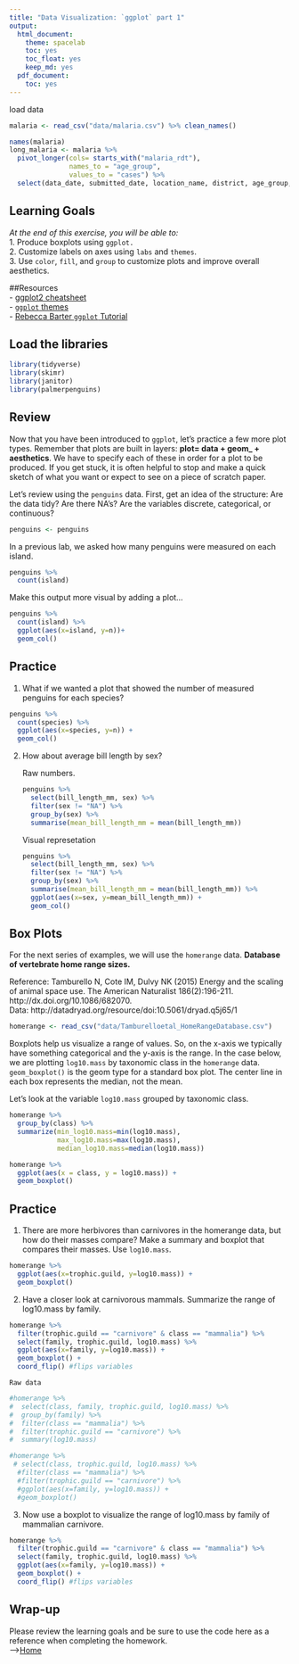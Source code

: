 ```yaml
---
title: "Data Visualization: `ggplot` part 1"
output:
  html_document: 
    theme: spacelab
    toc: yes
    toc_float: yes
    keep_md: yes
  pdf_document:
    toc: yes
---
```


load data
```r
malaria <- read_csv("data/malaria.csv") %>% clean_names()
```

```r
names(malaria)
long_malaria <- malaria %>%
  pivot_longer(cols= starts_with("malaria_rdt"),
               names_to = "age_group",
               values_to = "cases") %>%
  select(data_date, submitted_date, location_name, district, age_group,  cases)
```






## Learning Goals
*At the end of this exercise, you will be able to:*    
1. Produce boxplots using `ggplot.`  
2. Customize labels on axes using `labs` and `themes`.  
3. Use `color`, `fill`, and `group` to customize plots and improve overall aesthetics.  

##Resources  
- [ggplot2 cheatsheet](https://www.rstudio.com/wp-content/uploads/2015/03/ggplot2-cheatsheet.pdf)  
- [`ggplot` themes](https://ggplot2.tidyverse.org/reference/ggtheme.html)  
- [Rebecca Barter `ggplot` Tutorial](http://www.rebeccabarter.com/blog/2017-11-17-ggplot2_tutorial/)  

## Load the libraries
```r
library(tidyverse)
library(skimr)
library(janitor)
library(palmerpenguins)
```

## Review
Now that you have been introduced to `ggplot`, let's practice a few more plot types. Remember that plots are built in layers: **plot= data + geom_ + aesthetics**. We have to specify each of these in order for a plot to be produced. If you get stuck, it is often helpful to stop and make a quick sketch of what you want or expect to see on a piece of scratch paper.  

Let's review using the `penguins` data. First, get an idea of the structure: Are the data tidy? Are there NA's? Are the variables discrete, categorical, or continuous?
```r
penguins <- penguins
```

In a previous lab, we asked how many penguins were measured on each island.
```r
penguins %>% 
  count(island)
```

Make this output more visual by adding a plot...
```r
penguins %>% 
  count(island) %>% 
  ggplot(aes(x=island, y=n))+
  geom_col()
```

## Practice
1. What if we wanted a plot that showed the number of measured penguins for each species?
```r
penguins %>%
  count(species) %>%
  ggplot(aes(x=species, y=n)) +
  geom_col()
```

2. How about average bill length by sex?  
    
    Raw numbers. 
```r
penguins %>%
  select(bill_length_mm, sex) %>%
  filter(sex != "NA") %>%
  group_by(sex) %>%
  summarise(mean_bill_length_mm = mean(bill_length_mm))
```

    Visual represetation
```r
penguins %>%
  select(bill_length_mm, sex) %>%
  filter(sex != "NA") %>%
  group_by(sex) %>%
  summarise(mean_bill_length_mm = mean(bill_length_mm)) %>%
  ggplot(aes(x=sex, y=mean_bill_length_mm)) +
  geom_col()
```


## Box Plots
For the next series of examples, we will use the `homerange` data.  **Database of vertebrate home range sizes.**   

Reference: Tamburello N, Cote IM, Dulvy NK (2015) Energy and the scaling of animal space use. The American Naturalist 186(2):196-211. http://dx.doi.org/10.1086/682070.  
Data: http://datadryad.org/resource/doi:10.5061/dryad.q5j65/1  

```r
homerange <- read_csv("data/Tamburelloetal_HomeRangeDatabase.csv") 
```

Boxplots help us visualize a range of values. So, on the x-axis we typically have something categorical and the y-axis is the range. In the case below, we are plotting `log10.mass` by taxonomic class in the `homerange` data. `geom_boxplot()` is the geom type for a standard box plot. The center line in each box represents the median, not the mean.

Let's look at the variable `log10.mass` grouped by taxonomic class.
```r
homerange %>% 
  group_by(class) %>% 
  summarize(min_log10.mass=min(log10.mass),
            max_log10.mass=max(log10.mass),
            median_log10.mass=median(log10.mass))
```

```r
homerange %>% 
  ggplot(aes(x = class, y = log10.mass)) +
  geom_boxplot()
```

## Practice
1. There are more herbivores than carnivores in the homerange data, but how do their masses compare? Make a summary and boxplot that compares their masses. Use `log10.mass`.
```r
homerange %>%
  ggplot(aes(x=trophic.guild, y=log10.mass)) +
  geom_boxplot()
```

2. Have a closer look at carnivorous mammals. Summarize the range of log10.mass by family.   


```r
homerange %>%
  filter(trophic.guild == "carnivore" & class == "mammalia") %>%
  select(family, trophic.guild, log10.mass) %>%
  ggplot(aes(x=family, y=log10.mass)) +
  geom_boxplot() + 
  coord_flip() #flips variables 
```
 




    Raw data
```r
#homerange %>%
#  select(class, family, trophic.guild, log10.mass) %>%
#  group_by(family) %>%
#  filter(class == "mammalia") %>%
#  filter(trophic.guild == "carnivore") %>%
#  summary(log10.mass)
```

```r
#homerange %>%
 # select(class, trophic.guild, log10.mass) %>%
  #filter(class == "mammalia") %>%
  #filter(trophic.guild == "carnivore") %>%
  #ggplot(aes(x=family, y=log10.mass)) +
  #geom_boxplot()
```

3. Now use a boxplot to visualize the range of log10.mass by family of mammalian carnivore.
```r
homerange %>%
  filter(trophic.guild == "carnivore" & class == "mammalia") %>%
  select(family, trophic.guild, log10.mass) %>%
  ggplot(aes(x=family, y=log10.mass)) +
  geom_boxplot() + 
  coord_flip() #flips variables 
```

## Wrap-up  
Please review the learning goals and be sure to use the code here as a reference when completing the homework.  
-->[Home](https://jmledford3115.github.io/datascibiol/)
